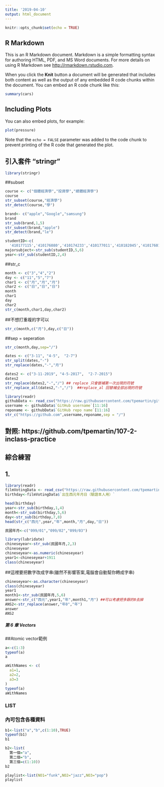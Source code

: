 ```yaml
---
title: '2019-04-10'
output: html_document
---
```


```r
knitr::opts_chunk$set(echo = TRUE)
```

## R Markdown

This is an R Markdown document. Markdown is a simple formatting syntax for authoring HTML, PDF, and MS Word documents. For more details on using R Markdown see <http://rmarkdown.rstudio.com>.

When you click the **Knit** button a document will be generated that includes both content as well as the output of any embedded R code chunks within the document. You can embed an R code chunk like this:

```r
summary(cars)
```

## Including Plots

You can also embed plots, for example:

```r
plot(pressure)
```

Note that the `echo = FALSE` parameter was added to the code chunk to prevent printing of the R code that generated the plot.

## 引入套件 "stringr"
```r
library(stringr)
```

##subset
```r
course <- c("個體經濟學","投資學","總體經濟學")
course
str_subset(course,"經濟學")
str_detect(course,"學")

```

```r
brand<- c("apple","Google","samsung")
brand
str_sub(brand,1,5)
str_subset(brand,"apple")
str_detect(brand,"le")
```
```r
studentID<-c(
  '410177115','410176080','410174233','410177011','410182045','410176014')
majorsubject<-str_sub(studentID,5,6)
year<-str_sub(studentID,2,4)
```

##str_c
```r
month <- c("3","4","2")
day <- c("11","5","7")
char1 <- c("月","月","月")
char2 <- c("日","日","日") 
month
char1
day 
char2
str_c(month,char1,day,char2)
```
##不想打重複的字可以
```r
str_c(month,c("月"),day,c("日"))
```
##sep = seperation
```r
str_c(month,day,sep="/")
```

```r
dates <- c("3-11", "4-5",  "2-7")
str_split(dates,"-")
str_replace(dates,"-","月")
```
```r
dates2 <- c("3-11-2019", "4-5-2017",  "2-7-2015")
dates2
str_replace(dates2,"-","/") ## replace 只會替補第一次出現的符號
str_replace_all(dates2,"-","/")  ##replace_al 回替補全部出現的符號
```
```r
library(readr)
githubData <- read_csv("https://raw.githubusercontent.com/tpemartin/github-data/master/githubData.csv")
username <- githubData$`GitHub username`[11:16]
reponame <- githubData$`GitHub repo name`[11:16]
str_c("https://github.com",username,reponame,sep = "/")
```
##  對照: https://github.com/tpemartin/107-2-inclass-practice

## 綜合練習

## 1.
```r
library(readr)
filmVotingData <- read_csv("https://raw.githubusercontent.com/tpemartin/github-data/master/%E7%AC%AC%E4%B8%89%E5%B1%86%E7%B6%93%E6%BF%9F%E6%92%AD%E5%AE%A2%E7%AB%B6%E8%B3%BD%E5%8F%83%E8%B3%BD%E4%BD%9C%E5%93%81%E6%8A%95%E7%A5%A8%E7%B5%90%E6%9E%9C%E6%A8%A3%E6%9C%AC%20-%20Sheet1.csv")
birthday<-filmVotingData$`出生西元年月日（驗證本人用）`
```

```r
head(birthday)
year<-str_sub(birthday,1,4)
month<-str_sub(birthday,5,6)
day<-str_sub(birthday,7,8)
head(str_c("西元",year,"年",month,"月",day,"日"))
```

```r
民國年月<-c("099/01","099/02","099/03")
```

```r
library(lubridate)
chineseyear<-str_sub(民國年月,2,3)
chineseyear
chineseyear<-as.numeric(chineseyear)
year1<-chineseyear+1911
class(chineseyear)
```
##這裡要把數字改成字串(雖然不影響答案,電腦會自動幫你轉成字串)

```r
chineseyear<-as.character(chineseyear)
class(chineseyear)
year1
month1<-str_sub(民國年月,5,6)
answer<-str_c("西元",year1,"年",month1,"月") ##可以考慮把多餘的0去掉
ANS2<-str_replace(answer,"年0","年")
answer
ANS2
```

##### 第 6 章 Vectors

##Atomic vector範例
```r
a<-c(1:3)
typeof(a)
a
```

```r
aWithNames <- c(
  a1=1,
  a2=2,
  a3=3
)
typeof(a)
aWithNames
```
###    LIST 
###    內可包含各種資料
```r
b1<-list("a","b",c(1:10),TRUE)
typeof(b1)
b1
```

```r
b2<-list(
  第一個="a",
  第二個="b",
  第三個=c(1:10))
b2
```
```r
playlist<-list(NO1="funk",NO2="jazz",NO3="pop")
playlist
```





















































































